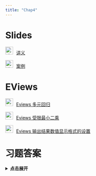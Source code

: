```yaml
---
title: "Chap4"
---
```


# Slides

<img src="img/teacher.png" alt="讲义" style="width: 24px; height: 24px;margin-right: 10px">[讲义](https://lizongzhang.github.io/econometrics-with-eviews/chap4slide.html){target="_blank"} 

<img src="img/teacher.png" alt="讲义" style="width: 24px; height: 24px;margin-right: 10px">[案例](https://lizongzhang.github.io/ee4/case1.html)

# EViews

<img src="img/video.png" style="width: 24px; height: 24px;margin-right: 10px"/>[Eviews 多元回归](https://www.bilibili.com/video/BV1Zi4y1j7Xf/){target="_blank"} 

<img src="img/video.png" style="width: 24px; height: 24px;margin-right: 10px"/>[Eviews 受限最小二乘](https://www.bilibili.com/video/BV1pp4y1k7xx/){target="_blank"} 
    
<img src="img/video.png" style="width: 24px; height: 24px;margin-right: 10px"/>[Eviews 输出结果数值显示格式的设置](https://www.bilibili.com/video/BV1tZ4y1V7Rb/){target="_blank"}  

# 习题答案

<details>
<summary style="cursor: pointer; font-weight: bold;">点击展开</summary>

<p>如果想在新窗口打开 PDF，请点这里： <a href="img/EE4_Ch04_Solutions_Manual.pdf" target="_blank" rel="noopener">在新标签页中查看 PDF</a></p>

<iframe src="img/EE4_Ch04_Solutions_Manual.pdf" width="100%" height="800" style="border: none;" allowfullscreen>
  <!-- 备用内容（若浏览器不支持 iframe） -->
  <p>你的浏览器无法嵌入 PDF，请 <a href="img/EE4_Ch04_Solutions_Manual.pdf" target="_blank" rel="noopener">点此下载/查看 PDF</a>.</p>
</iframe>

</details>

